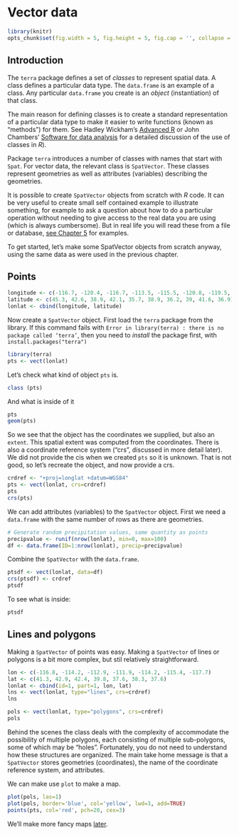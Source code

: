 # Vector data

```r
library(knitr)
opts_chunk$set(fig.width = 5, fig.height = 5, fig.cap = '', collapse = TRUE)
```

## Introduction

The `terra` package defines a set of *classes* to represent spatial data.  A class defines a particular data type. The `data.frame` is an example of a class. Any particular `data.frame` you create is an *object* (instantiation) of that class. 

The main reason for defining classes is to create a standard representation of a particular data type to make it easier to write functions (known as "methods") for them. See Hadley Wickham's [Advanced R](http://adv-r.had.co.nz/) or John Chambers' [Software for data analysis](http://www.springer.com/us/book/9780387759357) for a detailed discussion of the use of classes in *R*). 

Package `terra` introduces a number of classes with names that start with `Spat`. For vector data, the relevant class is `SpatVector`. These classes represent geometries as well as attributes (variables) describing the geometries. 

It is possible to create `SpatVector` objects from scratch with *R* code. It can be very useful to create small self contained example to illustrate something, for example to ask a question about how to do a particular operation without needing to give access to the real data you are using (which is always cumbersome). But in real life you will read these from a file or database, [see Chapter 5](./5-files.html) for examples. 

To get started, let's make some SpatVector objects from scratch anyway, using the same data as were used in the previous chapter. 

## Points

```r
longitude <- c(-116.7, -120.4, -116.7, -113.5, -115.5, -120.8, -119.5, -113.7, -113.7, -110.7)
latitude <- c(45.3, 42.6, 38.9, 42.1, 35.7, 38.9, 36.2, 39, 41.6, 36.9)
lonlat <- cbind(longitude, latitude)
```

Now create a `SpatVector` object. First load the `terra` package from the library. If this command fails with `Error in library(terra) : there is no package called ‘terra’`, then you need to *install* the package first, with `install.packages("terra")`


```r
library(terra)
pts <- vect(lonlat)
```

Let's check what kind of object `pts` is. 
```r
class (pts)
```

And what is inside of it 
```r
pts
geom(pts)
```

So we see that the object has the coordinates we supplied, but also an `extent`. This spatial extent was computed from the coordinates. There is also a coordinate reference system ("crs", discussed in more detail later). We did not provide the cis when we created `pts` so it is unknown. That is not good, so let's recreate the object, and now provide a crs. 
 
```r
crdref <- "+proj=longlat +datum=WGS84"
pts <- vect(lonlat, crs=crdref)
pts
crs(pts)
```

We can add attributes (variables) to the `SpatVector` object. First we need a `data.frame` with the same number of rows as there are geometries.

```r
# Generate random precipitation values, same quantity as points
precipvalue <- runif(nrow(lonlat), min=0, max=100)
df <- data.frame(ID=1:nrow(lonlat), precip=precipvalue)
```

Combine the `SpatVector` with the `data.frame`.


```r
ptsdf <- vect(lonlat, data=df)
crs(ptsdf) <- crdref
ptsdf
```

To see what is inside:
```r
ptsdf
```

## Lines and polygons

Making a `SpatVector` of points was easy. Making a `SpatVector` of lines or polygons is a bit more complex, but stil relatively straightforward. 

```r
lon <- c(-116.8, -114.2, -112.9, -111.9, -114.2, -115.4, -117.7)
lat <- c(41.3, 42.9, 42.4, 39.8, 37.6, 38.3, 37.6) 
lonlat <- cbind(id=1, part=1, lon, lat)
lns <- vect(lonlat, type="lines", crs=crdref)
lns
```


```r
pols <- vect(lonlat, type="polygons", crs=crdref)
pols
```

Behind the scenes the class deals with the complexity of accommodate the possibility of multiple polygons, each consisting of multiple sub-polygons, some of which may be "holes".  Fortunately, you do not need to understand how these structures are organized. The main take home message is that a `SpatVector` stores geometries (coordinates), the name of the coordinate reference system, and attributes. 

We can make use `plot` to make a map.

```r
plot(pols, las=1)
plot(pols, border='blue', col='yellow', lwd=3, add=TRUE)
points(pts, col='red', pch=20, cex=3)
```

We'll make more fancy maps [later](9-maps.html).

